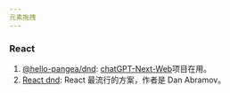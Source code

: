 ```yaml
---
元素拖拽
---
```


### React

1. [@hello-pangea/dnd](https://www.npmjs.com/package/@hello-pangea/dnd): [chatGPT-Next-Web](../source-code/ChatGPT-Next-Web.mdx)项目在用。<Badge github="https://github.com/hello-pangea/dnd" npm="@hello-pangea/dnd" />
2. [React dnd](https://www.npmjs.com/package/react-dnd): React 最流行的方案，作者是 Dan Abramov。<Badge github="https://github.com/react-dnd/react-dnd" npm="react-dnd" />
